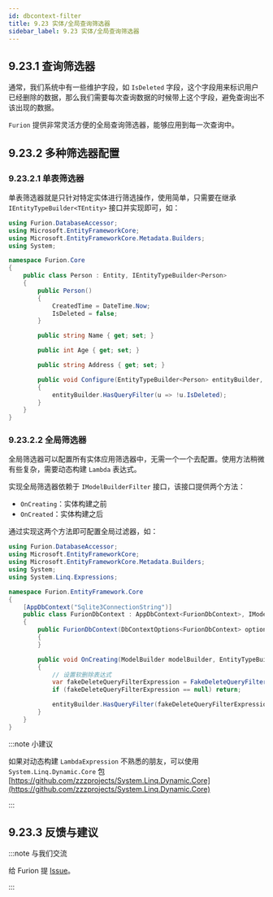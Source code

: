 ```yaml
---
id: dbcontext-filter
title: 9.23 实体/全局查询筛选器
sidebar_label: 9.23 实体/全局查询筛选器
---
```


## 9.23.1 查询筛选器

通常，我们系统中有一些维护字段，如 `IsDeleted` 字段，这个字段用来标识用户已经删除的数据，那么我们需要每次查询数据的时候带上这个字段，避免查询出不该出现的数据。

`Furion` 提供非常灵活方便的全局查询筛选器，能够应用到每一次查询中。

## 9.23.2 多种筛选器配置

### 9.23.2.1 单表筛选器

单表筛选器就是只针对特定实体进行筛选操作，使用简单，只需要在继承 `IEntityTypeBuilder<TEntity>` 接口并实现即可，如：

```cs {8,24}
using Furion.DatabaseAccessor;
using Microsoft.EntityFrameworkCore;
using Microsoft.EntityFrameworkCore.Metadata.Builders;
using System;

namespace Furion.Core
{
    public class Person : Entity, IEntityTypeBuilder<Person>
    {
        public Person()
        {
            CreatedTime = DateTime.Now;
            IsDeleted = false;
        }

        public string Name { get; set; }

        public int Age { get; set; }

        public string Address { get; set; }

        public void Configure(EntityTypeBuilder<Person> entityBuilder, DbContext dbContext, Type dbContextLocator)
        {
            entityBuilder.HasQueryFilter(u => !u.IsDeleted);
        }
    }
}
```

### 9.23.2.2 全局筛选器

全局筛选器可以配置所有实体应用筛选器中，无需一个一个去配置。使用方法稍微有些复杂，需要动态构建 `Lambda` 表达式。

实现全局筛选器依赖于 `IModelBuilderFilter` 接口，该接口提供两个方法：

- `OnCreating`：实体构建之前
- `OnCreated`：实体构建之后

通过实现这两个方法即可配置全局过滤器，如：

```cs {10,18-19,21,24}
using Furion.DatabaseAccessor;
using Microsoft.EntityFrameworkCore;
using Microsoft.EntityFrameworkCore.Metadata.Builders;
using System;
using System.Linq.Expressions;

namespace Furion.EntityFramework.Core
{
    [AppDbContext("Sqlite3ConnectionString")]
    public class FurionDbContext : AppDbContext<FurionDbContext>, IModelBuilderFilter
    {
        public FurionDbContext(DbContextOptions<FurionDbContext> options) : base(options)
        {
        }

        public void OnCreating(ModelBuilder modelBuilder, EntityTypeBuilder entityBuilder, DbContext dbContext, Type dbContextLocator)
        {
            // 设置软删除表达式
            var fakeDeleteQueryFilterExpression = FakeDeleteQueryFilterExpression(entityBuilder, dbContext);
            if (fakeDeleteQueryFilterExpression == null) return;

            entityBuilder.HasQueryFilter(fakeDeleteQueryFilterExpression);
        }
    }
}
```

:::note 小建议

如果对动态构建 `LambdaExpression` 不熟悉的朋友，可以使用 `System.Linq.Dynamic.Core` 包 [https://github.com/zzzprojects/System.Linq.Dynamic.Core](https://github.com/zzzprojects/System.Linq.Dynamic.Core)

:::

## 9.23.3 反馈与建议

:::note 与我们交流

给 Furion 提 [Issue](https://gitee.com/dotnetchina/Furion/issues/new?issue)。

:::
